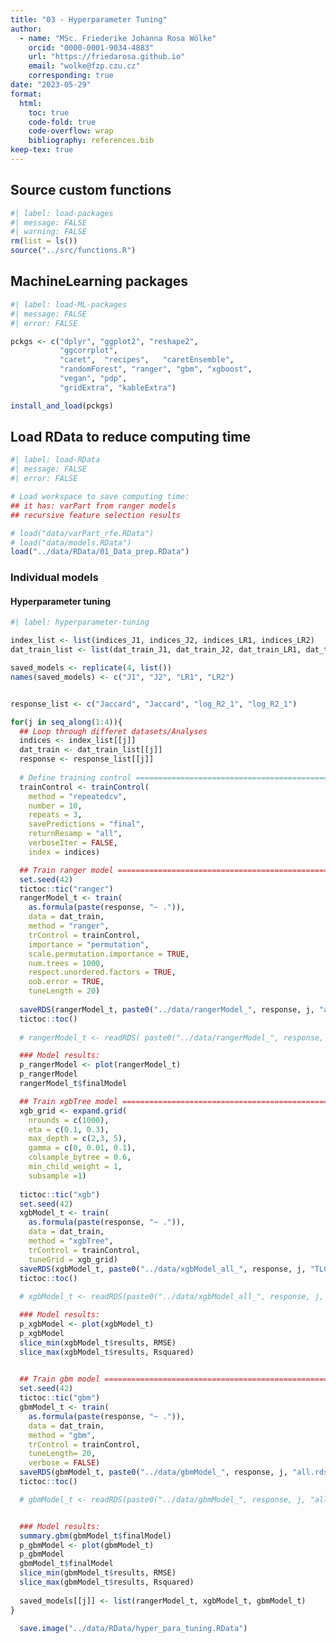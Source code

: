 ```yaml
---
title: "03 - Hyperparameter Tuning"
author: 
  - name: "MSc. Friederike Johanna Rosa Wölke"
    orcid: "0000-0001-9034-4883"
    url: "https://friedarosa.github.io"
    email: "wolke@fzp.czu.cz"
    corresponding: true
date: "2023-05-29"
format: 
  html:
    toc: true
    code-fold: true
    code-overflow: wrap
    bibliography: references.bib
keep-tex: true
---
```


::: panel-tabset
## Source custom functions

```r
#| label: load-packages
#| message: FALSE
#| warning: FALSE
rm(list = ls())
source("../src/functions.R")

```

## MachineLearning packages

```r
#| label: load-ML-packages
#| message: FALSE
#| error: FALSE

pckgs <- c("dplyr", "ggplot2", "reshape2", 
           "ggcorrplot", 
           "caret",  "recipes",   "caretEnsemble", 
           "randomForest", "ranger", "gbm", "xgboost", 
           "vegan", "pdp", 
           "gridExtra", "kableExtra")

install_and_load(pckgs)
```

## Load RData to reduce computing time

```r
#| label: load-RData
#| message: FALSE
#| error: FALSE

# Load workspace to save computing time:
## it has: varPart from ranger models
## recursive feature selection results

# load("data/varPart_rfe.RData")
# load("data/models.RData")
load("../data/RData/01_Data_prep.RData")
```
:::

### Individual models

#### Hyperparameter tuning

```r
#| label: hyperparameter-tuning

index_list <- list(indices_J1, indices_J2, indices_LR1, indices_LR2)
dat_train_list <- list(dat_train_J1, dat_train_J2, dat_train_LR1, dat_train_LR2)

saved_models <- replicate(4, list())
names(saved_models) <- c("J1", "J2", "LR1", "LR2")


response_list <- c("Jaccard", "Jaccard", "log_R2_1", "log_R2_1")

for(j in seq_along(1:4)){
  ## Loop through differet datasets/Analyses
  indices <- index_list[[j]]
  dat_train <- dat_train_list[[j]]
  response <- response_list[[j]] 
  
  # Define training control ==========================================================
  trainControl <- trainControl(
    method = "repeatedcv",
    number = 10,
    repeats = 3,
    savePredictions = "final",
    returnResamp = "all",
    verboseIter = FALSE,
    index = indices)

  ## Train ranger model ==========================================================
  set.seed(42)
  tictoc::tic("ranger")
  rangerModel_t <- train(
    as.formula(paste(response, "~ .")),
    data = dat_train,
    method = "ranger",
    trControl = trainControl,
    importance = "permutation",
    scale.permutation.importance = TRUE,
    num.trees = 1000,
    respect.unordered.factors = TRUE,
    oob.error = TRUE,
    tuneLength = 20)
  
  saveRDS(rangerModel_t, paste0("../data/rangerModel_", response, j, "all.rds"))
  tictoc::toc()
  
  # rangerModel_t <- readRDS( paste0("../data/rangerModel_", response, j, "all.rds"))

  ### Model results:
  p_rangerModel <- plot(rangerModel_t)
  p_rangerModel
  rangerModel_t$finalModel

  ## Train xgbTree model ==========================================================
  xgb_grid <- expand.grid(
    nrounds = c(1000),
    eta = c(0.1, 0.3),
    max_depth = c(2,3, 5),
    gamma = c(0, 0.01, 0.1),
    colsample_bytree = 0.6,
    min_child_weight = 1,
    subsample =1)
  
  tictoc::tic("xgb")
  set.seed(42)
  xgbModel_t <- train(
    as.formula(paste(response, "~ .")),
    data = dat_train,
    method = "xgbTree",
    trControl = trainControl,
    tuneGrid = xgb_grid)
  saveRDS(xgbModel_t, paste0("../data/xgbModel_all_", response, j, "TLCUSTOM.rds"))
  tictoc::toc()
  
  # xgbModel_t <- readRDS(paste0("../data/xgbModel_all_", response, j, "TLCUSTOM.rds"))

  ### Model results:
  p_xgbModel <- plot(xgbModel_t)
  p_xgbModel
  slice_min(xgbModel_t$results, RMSE)
  slice_max(xgbModel_t$results, Rsquared)

  
  ## Train gbm model ==========================================================
  set.seed(42)
  tictoc::tic("gbm")
  gbmModel_t <- train(
    as.formula(paste(response, "~ .")),
    data = dat_train,
    method = "gbm",
    trControl = trainControl,
    tuneLength= 20,
    verbose = FALSE)
  saveRDS(gbmModel_t, paste0("../data/gbmModel_", response, j, "all.rds"))
  tictoc::toc()

  # gbmModel_t <- readRDS(paste0("../data/gbmModel_", response, j, "all.rds")))


  ### Model results:
  summary.gbm(gbmModel_t$finalModel)
  p_gbmModel <- plot(gbmModel_t)
  p_gbmModel
  gbmModel_t$finalModel
  slice_min(gbmModel_t$results, RMSE)
  slice_max(gbmModel_t$results, Rsquared)
  
  saved_models[[j]] <- list(rangerModel_t, xgbModel_t, gbmModel_t)
}

  save.image("../data/RData/hyper_para_tuning.RData")
```

